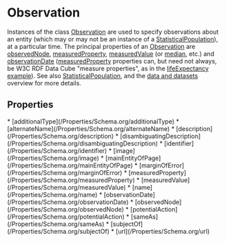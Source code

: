   
# Observation

Instances of the class <a class="localLink" href="/Observation">Observation</a> are used to specify observations about an entity (which may or may not be an instance of a <a class="localLink" href="/StatisticalPopulation">StatisticalPopulation</a>), at a particular time. The principal properties of an <a class="localLink" href="/Observation">Observation</a> are <a class="localLink" href="/observedNode">observedNode</a>, <a class="localLink" href="/measuredProperty">measuredProperty</a>, <a class="localLink" href="/measuredValue">measuredValue</a> (or <a class="localLink" href="/median">median</a>, etc.) and <a class="localLink" href="/observationDate">observationDate</a> (<a class="localLink" href="/measuredProperty">measuredProperty</a> properties can, but need not always, be W3C RDF Data Cube "measure properties", as in the <a href="https://www.w3.org/TR/vocab-data-cube/#dsd-example">lifeExpectancy example</a>).
See also <a class="localLink" href="/StatisticalPopulation">StatisticalPopulation</a>, and the <a href="/docs/data-and-datasets.html">data and datasets</a> overview for more details.

## Properties

<Grid>
* [additionalType](/Properties/Schema.org/additionalType)
* [alternateName](/Properties/Schema.org/alternateName)
* [description](/Properties/Schema.org/description)
* [disambiguatingDescription](/Properties/Schema.org/disambiguatingDescription)
* [identifier](/Properties/Schema.org/identifier)
* [image](/Properties/Schema.org/image)
* [mainEntityOfPage](/Properties/Schema.org/mainEntityOfPage)
* [marginOfError](/Properties/Schema.org/marginOfError)
* [measuredProperty](/Properties/Schema.org/measuredProperty)
* [measuredValue](/Properties/Schema.org/measuredValue)
* [name](/Properties/Schema.org/name)
* [observationDate](/Properties/Schema.org/observationDate)
* [observedNode](/Properties/Schema.org/observedNode)
* [potentialAction](/Properties/Schema.org/potentialAction)
* [sameAs](/Properties/Schema.org/sameAs)
* [subjectOf](/Properties/Schema.org/subjectOf)
* [url](/Properties/Schema.org/url)
</Grid>

